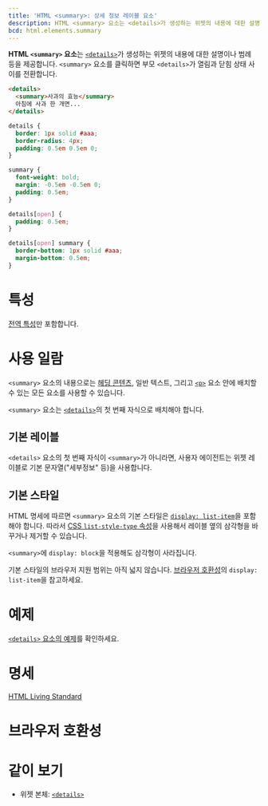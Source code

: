 ```yaml
---
title: 'HTML <summary>: 상세 정보 레이블 요소'
description: HTML <summary> 요소는 <details>가 생성하는 위젯의 내용에 대한 설명이나 범례 등을 제공합니다. <summary> 요소를 클릭하면 부모 <details>가 열림과 닫힘 상태 사이를 전환합니다.
bcd: html.elements.summary
---
```


**HTML `<summary>` 요소**는 [`<details>`](./details)가 생성하는 위젯의 내용에 대한 설명이나 범례 등을 제공합니다. `<summary>` 요소를 클릭하면 부모 `<details>`가 열림과 닫힘 상태 사이를 전환합니다.

```html hidden name=demo
<details>
  <summary>사과의 효능</summary>
  아침에 사과 한 개면...
</details>
```

```css hidden name=demo
details {
  border: 1px solid #aaa;
  border-radius: 4px;
  padding: 0.5em 0.5em 0;
}

summary {
  font-weight: bold;
  margin: -0.5em -0.5em 0;
  padding: 0.5em;
}

details[open] {
  padding: 0.5em;
}

details[open] summary {
  border-bottom: 1px solid #aaa;
  margin-bottom: 0.5em;
}
```

<LiveExample height={180} lang="html" name="demo" />

# 특성

[전역 특성](/docs/Web/HTML/Global_attributes)만 포함합니다.

# 사용 일람

`<summary>` 요소의 내용으로는 [헤딩 콘텐츠](https://developer.mozilla.org/en-US/docs/Web/Guide/HTML/Content_categories#heading_content), 일반 텍스트, 그리고 [`<p>`](./p) 요소 안에 배치할 수 있는 모든 요소를 사용할 수 있습니다.

`<summary>` 요소는 [`<details>`](./details)의 첫 번째 자식으로 배치해야 합니다.

## 기본 레이블

`<details>` 요소의 첫 번째 자식이 `<summary>`가 아니라면, 사용자 에이전트는 위젯 레이블로 기본 문자열("세부정보" 등)을 사용합니다.

## 기본 스타일

HTML 명세에 따르면 `<summary>` 요소의 기본 스타일은 [`display: list-item`](/docs/Web/CSS/display)을 포함해야 합니다. 따라서 [CSS `list-style-type` 속성](https://developer.mozilla.org/en-US/docs/Web/CSS/list-style-type)을 사용해서 레이블 옆의 삼각형을 바꾸거나 제거할 수 있습니다.

`<summary>`에 `display: block`을 적용해도 삼각형이 사라집니다.

기본 스타일의 브라우저 지원 범위는 아직 넓지 않습니다. [브라우저 호환성](#브라우저-호환성)의 `display: list-item`을 참고하세요.

# 예제

[`<details>` 요소의 예제](./details#예제)를 확인하세요.

# 명세

[HTML Living Standard](https://html.spec.whatwg.org/multipage/interactive-elements.html#the-summary-element)

# 브라우저 호환성

<BrowserCompat data={props.bcd} />

# 같이 보기

- 위젯 본체: [`<details>`](./details)
